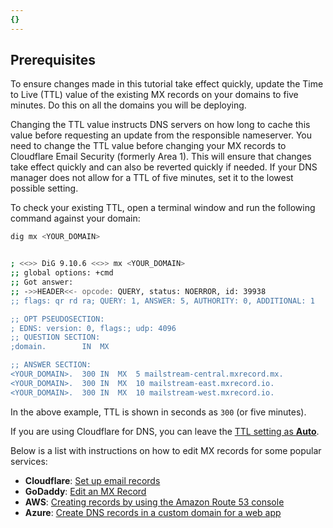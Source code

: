 ```yaml
---
{}
---
```


## Prerequisites

To ensure changes made in this tutorial take effect quickly, update the Time to Live (TTL) value of the existing MX records on your domains to five minutes. Do this on all the domains you will be deploying.

Changing the TTL value instructs DNS servers on how long to cache this value before requesting an update from the responsible nameserver. You need to change the TTL value before changing your MX records to Cloudflare Email Security (formerly Area 1). This will ensure that changes take effect quickly and can also be reverted quickly if needed. If your DNS manager does not allow for a TTL of five minutes, set it to the lowest possible setting.

To check your existing TTL, open a terminal window and run the following command against your domain:

```sh
dig mx <YOUR_DOMAIN>
```

```sh output

; <<>> DiG 9.10.6 <<>> mx <YOUR_DOMAIN>
;; global options: +cmd
;; Got answer:
;; ->>HEADER<<- opcode: QUERY, status: NOERROR, id: 39938
;; flags: qr rd ra; QUERY: 1, ANSWER: 5, AUTHORITY: 0, ADDITIONAL: 1

;; OPT PSEUDOSECTION:
; EDNS: version: 0, flags:; udp: 4096
;; QUESTION SECTION:
;domain.		IN	MX

;; ANSWER SECTION:
<YOUR_DOMAIN>.	300	IN	MX	5 mailstream-central.mxrecord.mx.
<YOUR_DOMAIN>.	300	IN	MX	10 mailstream-east.mxrecord.io.
<YOUR_DOMAIN>.	300	IN	MX	10 mailstream-west.mxrecord.io.
```

In the above example, TTL is shown in seconds as `300` (or five minutes).

If you are using Cloudflare for DNS, you can leave the [TTL setting as **Auto**](/dns/manage-dns-records/reference/ttl/).

Below is a list with instructions on how to edit MX records for some popular services:

- **Cloudflare**: [Set up email records](/dns/manage-dns-records/how-to/email-records/)
- **GoDaddy**: [Edit an MX Record](https://www.godaddy.com/help/edit-an-mx-record-19235)
- **AWS**: [Creating records by using the Amazon Route 53 console](https://docs.aws.amazon.com/Route53/latest/DeveloperGuide/resource-record-sets-creating.html)
- **Azure**: [Create DNS records in a custom domain for a web app](https://learn.microsoft.com/en-us/azure/dns/dns-web-sites-custom-domain)
